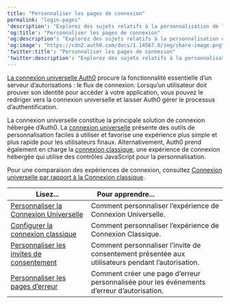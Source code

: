 ---
title: "Personnaliser les pages de connexion"
permalink: "login-pages"
'description': "Explorez des sujets relatifs à la personnalisation de la page de connexion."
'og:title': "Personnaliser les pages de connexion"
'og:description': "Explorez des sujets relatifs à la personnalisation de la page de connexion."
'og:image': "https://cdn2.auth0.com/docs/1.14567.0/img/share-image.png"
'twitter:title': "Personnaliser les pages de connexion"
'twitter:description': "Explorez des sujets relatifs à la personnalisation de la page de connexion."
---

[La connexion universelle Auth0](/docs/fr-ca/authenticate/login/auth0-universal-login) procure la fonctionnalité essentielle d’un serveur d’autorisations : le flux de connexion. Lorsqu’un utilisateur doit prouver son identité pour accéder à votre application, vous pouvez le rediriger vers la connexion universelle et laisser Auth0 gérer le processus d’authentification.

La connexion universelle constitue la principale solution de connexion hébergée d’Auth0. La [connexion universelle](/docs/fr-ca/authenticate/login/auth0-universal-login/universal-login-vs-classic-login/universal-experience) présente des outils de personnalisation faciles à utiliser et favorise une expérience plus simple et plus rapide pour les utilisateurs finaux. Alternativement, Auth0 prend également en charge la [connexion classique](/docs/fr-ca/authenticate/login/auth0-universal-login/universal-login-vs-classic-login/classic-experience), une expérience de connexion hébergée qui utilise des contrôles JavaScript pour la personnalisation.

Pour une comparaison des expériences de connexion, consultez [Connexion universelle par rapport à la Connexion classique](/docs/fr-ca/authenticate/login/auth0-universal-login/universal-login-vs-classic-login).

<table class="table"><thead>
<tr>
<th><strong>Lisez...</strong></th>
<th><strong>Pour apprendre...</strong>                                </th>
</tr>
</thead>
<tbody>
<tr>
<td><a href="/docs/fr-ca/customize/login-pages/universal-login">Personnaliser la Connexion Universelle </a></td>
<td>Comment personnaliser l’expérience de Connexion Universelle.</td>
</tr>
<tr>
<td><a href="/docs/fr-ca/customize/login-pages/classic-login">Configurer la connexion classique</a></td>
<td>Comment personnaliser l’expérience de Connexion Classique.</td>
</tr>
<tr>
<td><a href="/docs/fr-ca/customize/login-pages/customize-consent-prompts">Personnaliser les invites de consentement</a></td>
<td>Comment personnaliser l’invite de consentement présentée aux utilisateurs pendant l’autorisation.</td>
</tr>
<tr>
<td><a href="/docs/fr-ca/customize/login-pages/custom-error-pages">Personnaliser les pages d’erreur</a></td>
<td>Comment créer une page d’erreur personnalisée pour les événements d’erreur d’autorisation.</td>
</tr>
</tbody>
</table>